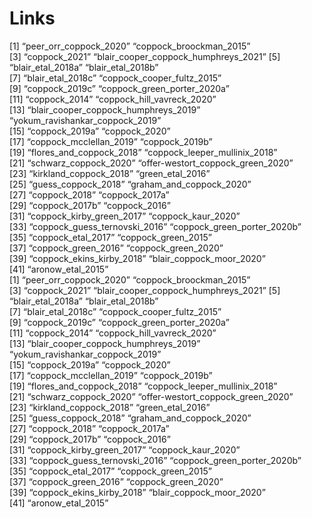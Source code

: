 

# Links
 [1] "peer_orr_coppock_2020"               "coppock_broockman_2015"             
 [3] "coppock_2021"                        "blair_cooper_coppock_humphreys_2021"
 [5] "blair_etal_2018a"                    "blair_etal_2018b"                   
 [7] "blair_etal_2018c"                    "coppock_cooper_fultz_2015"          
 [9] "coppock_2019c"                       "coppock_green_porter_2020a"         
[11] "coppock_2014"                        "coppock_hill_vavreck_2020"          
[13] "blair_cooper_coppock_humphreys_2019" "yokum_ravishankar_coppock_2019"     
[15] "coppock_2019a"                       "coppock_2020"                       
[17] "coppock_mcclellan_2019"              "coppock_2019b"                      
[19] "flores_and_coppock_2018"             "coppock_leeper_mullinix_2018"       
[21] "schwarz_coppock_2020"                "offer-westort_coppock_green_2020"   
[23] "kirkland_coppock_2018"               "green_etal_2016"                    
[25] "guess_coppock_2018"                  "graham_and_coppock_2020"            
[27] "coppock_2018"                        "coppock_2017a"                      
[29] "coppock_2017b"                       "coppock_2016"                       
[31] "coppock_kirby_green_2017"            "coppock_kaur_2020"                  
[33] "coppock_guess_ternovski_2016"        "coppock_green_porter_2020b"         
[35] "coppock_etal_2017"                   "coppock_green_2015"                 
[37] "coppock_green_2016"                  "coppock_green_2020"                 
[39] "coppock_ekins_kirby_2018"            "blair_coppock_moor_2020"            
[41] "aronow_etal_2015"                   
 [1] "peer_orr_coppock_2020"               "coppock_broockman_2015"             
 [3] "coppock_2021"                        "blair_cooper_coppock_humphreys_2021"
 [5] "blair_etal_2018a"                    "blair_etal_2018b"                   
 [7] "blair_etal_2018c"                    "coppock_cooper_fultz_2015"          
 [9] "coppock_2019c"                       "coppock_green_porter_2020a"         
[11] "coppock_2014"                        "coppock_hill_vavreck_2020"          
[13] "blair_cooper_coppock_humphreys_2019" "yokum_ravishankar_coppock_2019"     
[15] "coppock_2019a"                       "coppock_2020"                       
[17] "coppock_mcclellan_2019"              "coppock_2019b"                      
[19] "flores_and_coppock_2018"             "coppock_leeper_mullinix_2018"       
[21] "schwarz_coppock_2020"                "offer-westort_coppock_green_2020"   
[23] "kirkland_coppock_2018"               "green_etal_2016"                    
[25] "guess_coppock_2018"                  "graham_and_coppock_2020"            
[27] "coppock_2018"                        "coppock_2017a"                      
[29] "coppock_2017b"                       "coppock_2016"                       
[31] "coppock_kirby_green_2017"            "coppock_kaur_2020"                  
[33] "coppock_guess_ternovski_2016"        "coppock_green_porter_2020b"         
[35] "coppock_etal_2017"                   "coppock_green_2015"                 
[37] "coppock_green_2016"                  "coppock_green_2020"                 
[39] "coppock_ekins_kirby_2018"            "blair_coppock_moor_2020"            
[41] "aronow_etal_2015"                   
